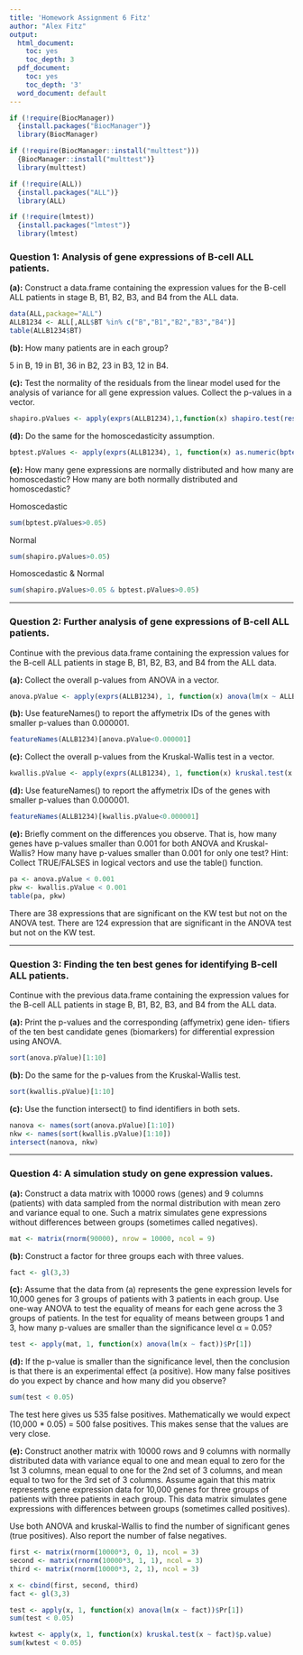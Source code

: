 ```yaml
---
title: 'Homework Assignment 6 Fitz'
author: "Alex Fitz"
output:
  html_document:
    toc: yes
    toc_depth: 3
  pdf_document:
    toc: yes
    toc_depth: '3'
  word_document: default
---
```


```r
if (!require(BiocManager))
  {install.packages("BiocManager")}
  library(BiocManager)

if (!require(BiocManager::install("multtest")))
  {BiocManager::install("multtest")}
  library(multtest)

if (!require(ALL))
  {install.packages("ALL")}
  library(ALL)

if (!require(lmtest))
  {install.packages("lmtest")}
  library(lmtest)
```

### Question 1: Analysis of gene expressions of B-cell ALL patients.

**(a):** Construct a data.frame containing the expression values for the B-cell ALL patients in stage B, B1, B2, B3, and B4 from the ALL data.

```r
data(ALL,package="ALL")
ALLB1234 <- ALL[,ALL$BT %in% c("B","B1","B2","B3","B4")]
table(ALLB1234$BT)
```

**(b):** How many patients are in each group?

5 in B, 19 in B1, 36 in B2, 23 in B3, 12 in B4.

**(c):** Test the normality of the residuals from the linear model used for the analysis of variance for all gene expression values. Collect the p-values in a vector.
```r
shapiro.pValues <- apply(exprs(ALLB1234),1,function(x) shapiro.test(residuals(lm(x ~ ALLB1234$BT)))$p.value)
```

**(d):** Do the same for the homoscedasticity assumption.

```r
bptest.pValues <- apply(exprs(ALLB1234), 1, function(x) as.numeric(bptest(lm(x ~ ALLB1234$BT),studentize = FALSE)$p.value))
```

**(e):** How many gene expressions are normally distributed and how many are homoscedastic? How many are both normally distributed and homoscedastic?

Homoscedastic
```r
sum(bptest.pValues>0.05)
```

Normal 
```r
sum(shapiro.pValues>0.05)
```

Homoscedastic & Normal
```r
sum(shapiro.pValues>0.05 & bptest.pValues>0.05)
```



***

### Question 2: Further analysis of gene expressions of B-cell ALL patients.
Continue with the previous data.frame containing the expression values for the B-cell ALL patients in stage B, B1, B2, B3, and B4 from the ALL data.

**(a):** Collect the overall p-values from ANOVA in a vector.

```r
anova.pValue <- apply(exprs(ALLB1234), 1, function(x) anova(lm(x ~ ALLB1234$BT))$Pr[1])
```

**(b):** Use featureNames() to report the affymetrix IDs of the genes with smaller p-values than 0.000001.

```r
featureNames(ALLB1234)[anova.pValue<0.000001]
```


**(c):** Collect the overall p-values from the Kruskal-Wallis test in a vector.

```r
kwallis.pValue <- apply(exprs(ALLB1234), 1, function(x) kruskal.test(x ~ ALLB1234$BT)$p.value)
```

**(d):** Use featureNames() to report the affymetrix IDs of the genes with smaller p-values than 0.000001.

```r
featureNames(ALLB1234)[kwallis.pValue<0.000001]
```

**(e):** Briefly comment on the differences you observe. That is, how many genes have p-values smaller than 0.001 for both ANOVA and Kruskal-Wallis? How many have p-values smaller than 0.001 for only one test? Hint: Collect TRUE/FALSES in logical vectors and use the table() function.

```r
pa <- anova.pValue < 0.001
pkw <- kwallis.pValue < 0.001
table(pa, pkw)
```

There are 38 expressions that are significant on the KW test but not on the ANOVA test. There are 124 expression that are significant in the ANOVA test but not on the KW test.


***

### Question 3: Finding the ten best genes for identifying B-cell ALL patients.
Continue with the previous data.frame containing the expression values for the B-cell ALL patients in stage B, B1, B2, B3, and B4 from the ALL data.

**(a):** Print the p-values and the corresponding (affymetrix) gene iden- tifiers of the ten best candidate genes (biomarkers) for differential expression using ANOVA.

```r
sort(anova.pValue)[1:10]
```

**(b):** Do the same for the p-values from the Kruskal-Wallis test.

```r
sort(kwallis.pValue)[1:10]
```


**(c):** Use the function intersect() to find identifiers in both sets.

```r
nanova <- names(sort(anova.pValue)[1:10])
nkw <- names(sort(kwallis.pValue)[1:10])
intersect(nanova, nkw)
```



***

### Question 4: A simulation study on gene expression values.

**(a):**  Construct a data matrix with 10000 rows (genes) and 9 columns (patients) with data sampled from the normal distribution with mean zero and variance equal to one. Such a matrix simulates gene expressions without differences between groups (sometimes called negatives).

```r
mat <- matrix(rnorm(90000), nrow = 10000, ncol = 9)
```

**(b):** Construct a factor for three groups each with three values.

```r
fact <- gl(3,3)
```

**(c):** Assume that the data from (a) represents the gene expression levels for 10,000 genes for 3 groups of patients with 3 patients in each group. Use one-way ANOVA to test the equality of means for each gene across the 3 groups of patients. In the test for equality of means between groups 1 and 3, how many p-values are smaller than the significance level α = 0.05?

```r
test <- apply(mat, 1, function(x) anova(lm(x ~ fact))$Pr[1])
```

**(d):** If the p-value is smaller than the significance level, then the conclusion is that there is an experimental effect (a positive). How many false positives do you expect by chance and how many did you observe?

```r
sum(test < 0.05)
```

The test here gives us 535 false positives. Mathematically we would expect (10,000 * 0.05) = 500 false positives. This makes sense that the values are very close. 

**(e):** Construct another matrix with 10000 rows and 9 columns with normally distributed data with variance equal to one and mean equal to zero for the 1st 3 columns, mean equal to one for the 2nd set of 3 columns, and mean equal to two for the 3rd set of 3 columns. Assume again that this matrix represents gene expression data for 10,000 genes for three groups of patients with three patients in each group. This data matrix simulates gene expressions with differences between groups (sometimes called positives). 

Use both ANOVA and kruskal-Wallis to find the number of significant genes (true positives). Also report the number of false negatives.

```r

first <- matrix(rnorm(10000*3, 0, 1), ncol = 3)
second <- matrix(rnorm(10000*3, 1, 1), ncol = 3)
third <- matrix(rnorm(10000*3, 2, 1), ncol = 3)

x <- cbind(first, second, third)
fact <- gl(3,3)

test <- apply(x, 1, function(x) anova(lm(x ~ fact))$Pr[1])
sum(test < 0.05)

kwtest <- apply(x, 1, function(x) kruskal.test(x ~ fact)$p.value)
sum(kwtest < 0.05)
```

